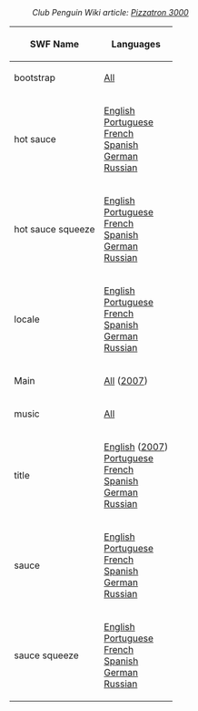 :''Club Penguin Wiki article: [[clubpenguinwiki:Pizzatron 3000|Pizzatron 3000]]''

<center>
{|class="wikitable" border="1"
!SWF Name
!Languages
|-
|bootstrap||[[Media:GamesPizzatron3000Bootstrap.swf|All]]
|-
|hot sauce||[[Media:GamesPizzatron3000LangENHotSauce.swf|English]]<br>[[Media:GamesPizzatron3000LangESHotSauce.swf|Portuguese]]<br>[[Media:GamesPizzatron3000LangENHotSauce.swf|French]]<br>[[Media:GamesPizzatron3000LangESHotSauce.swf|Spanish]]<br>[[Media:GamesPizzatron3000LangDEHotSauce.swf|German]]<br>[[Media:GamesPizzatron3000LangENHotSauce.swf|Russian]]
|-
|hot sauce squeeze||[[Media:GamesPizzatron3000LangENHotSauceSqueeze.swf|English]]<br>[[Media:GamesPizzatron3000LangESHotSauceSqueeze.swf|Portuguese]]<br>[[Media:GamesPizzatron3000LangENHotSauceSqueeze.swf|French]]<br>[[Media:GamesPizzatron3000LangESHotSauceSqueeze.swf|Spanish]]<br>[[Media:GamesPizzatron3000LangDEHotSauceSqueeze.swf|German]]<br>[[Media:GamesPizzatron3000LangENHotSauceSqueeze.swf|Russian]]
|-
|locale||[[Media:GamesPizzatron3000LangENLocale.swf|English]]<br>[[Media:GamesPizzatron3000LangPTLocale.swf|Portuguese]]<br>[[Media:GamesPizzatron3000LangFRLocale.swf|French]]<br>[[Media:GamesPizzatron3000LangESLocale.swf|Spanish]]<br>[[Media:GamesPizzatron3000LangDELocale.swf|German]]<br>[[Media:GamesPizzatron3000LangRULocale.swf|Russian]]
|-
|Main||[[Media:GamesPizzatron3000Main.swf|All]] ([[Media:Pizzatron3000-2007.swf|2007]])
|-
|music||[[Media:Music106.swf|All]]
|-
|title||[[Media:GamesPizzatron3000LangDETitle.swf|English]] ([[Media:Pizzatron3000-Title2007.swf|2007]])<br>[[Media:GamesPizzatron3000LangFRTitle.swf|Portuguese]]<br>[[Media:GamesPizzatron3000LangFRTitle.swf|French]]<br>[[Media:GamesPizzatron3000LangESTitle.swf|Spanish]]<br>[[Media:GamesPizzatron3000LangDETitle.swf|German]]<br>[[Media:GamesPizzatron3000LangRUTitle.swf|Russian]]
|-
|sauce||[[Media:GamesPizzatron3000LangENSauce.swf|English]]<br>[[Media:GamesPizzatron3000LangENSauce.swf|Portuguese]]<br>[[Media:GamesPizzatron3000LangENSauce.swf|French]]<br>[[Media:GamesPizzatron3000LangENSauce.swf|Spanish]]<br>[[Media:GamesPizzatron3000LangDESauce.swf|German]]<br>[[Media:GamesPizzatron3000LangRUSauce.swf|Russian]]
|-
|sauce squeeze||[[Media:GamesPizzatron3000LangENSauceSqueeze.swf|English]]<br>[[Media:GamesPizzatron3000LangENSauceSqueeze.swf|Portuguese]]<br>[[Media:GamesPizzatron3000LangENSauceSqueeze.swf|French]]<br>[[Media:GamesPizzatron3000LangENSauceSqueeze.swf|Spanish]]<br>[[Media:GamesPizzatron3000LangDESauceSqueeze.swf|German]]<br>[[Media:GamesPizzatron3000LangRUSauceSqueeze.swf|Russian]]
|}
</center>